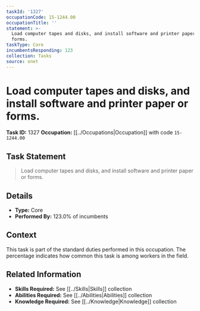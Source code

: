 ```yaml
---
taskId: '1327'
occupationCode: 15-1244.00
occupationTitle: ''
statement: >-
  Load computer tapes and disks, and install software and printer paper or
  forms.
taskType: Core
incumbentsResponding: 123
collection: Tasks
source: onet
---
```

# Load computer tapes and disks, and install software and printer paper or forms.

**Task ID:** 1327
**Occupation:** [[../Occupations|Occupation]] with code `15-1244.00`

## Task Statement

> Load computer tapes and disks, and install software and printer paper or forms.

## Details

- **Type:** Core
- **Performed By:** 123.0% of incumbents

## Context

This task is part of the standard duties performed in this occupation. The percentage indicates how common this task is among workers in the field.

## Related Information

- **Skills Required:** See [[../Skills|Skills]] collection
- **Abilities Required:** See [[../Abilities|Abilities]] collection
- **Knowledge Required:** See [[../Knowledge|Knowledge]] collection
